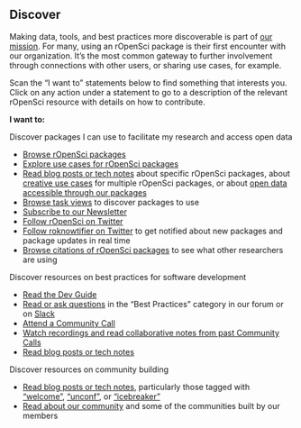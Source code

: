 ## Discover {#discover}

Making data, tools, and best practices more discoverable is part of [our mission](#mission). For many, using an rOpenSci package is their first encounter with our organization. It’s the most common gateway to further involvement through connections with other users, or sharing use cases, for example. 

Scan the “I want to” statements below to find something that interests you. Click on any action under a statement to go to a description of the relevant rOpenSci resource with details on how to contribute.

**I want to:**

Discover packages I can use to facilitate my research and access open data

*   [Browse rOpenSci packages](#packages)
*   [Explore use cases for rOpenSci packages](#usecases)
*   [Read blog posts or tech notes](#blog) about specific rOpenSci packages, about [creative use cases](./resources.html#blog-usecases) for multiple rOpenSci packages, or about [open data accessible through our packages](./resources.html#blog-opendata)
*   [Browse task views](#taskviews) to discover packages to use
*   [Subscribe to our Newsletter](#channels)
*   [Follow rOpenSci on Twitter](#channels)
*   [Follow roknowtifier on Twitter](#channels) to get notified about new packages and package updates in real time
*   [Browse citations of rOpenSci packages](#packages) to see what other researchers are using


Discover resources on best practices for software development

*   [Read the Dev Guide](#devguide)
*   [Read or ask questions](#channels) in the “Best Practices” category in our forum or on [Slack](#channels-slack)
*   [Attend a Community Call](#commcalls)
*   [Watch recordings and read collaborative notes from past Community Calls](#commcalls)
*   [Read blog posts or tech notes](#blog)


Discover resources on community building

*   [Read blog posts or tech notes](#blog), particularly those tagged with [“welcome”](./resources.html#blog-welcome), [“unconf”](./resources.html#blog-unconf), or [“icebreaker”](./resources.html#blog-icebreaker)
*   [Read about our community](#community) and some of the communities built by our members
